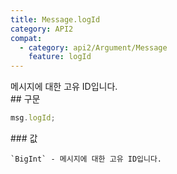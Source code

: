 ```yaml
---
title: Message.logId
category: API2
compat:
  - category: api2/Argument/Message
    feature: logId
---
```


<Section>
  메시지에 대한 고유 ID입니다.
</Section>
<Section>
  ## 구문

  ~~~js
  msg.logId;
  ~~~

  <Section>
    ### 값

    `BigInt` - 메시지에 대한 고유 ID입니다.
  </Section>
</Section>